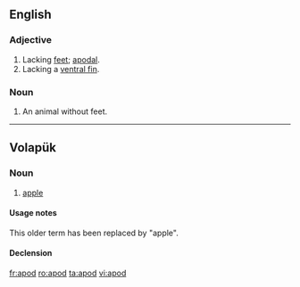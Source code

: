 {{also|apod.|APOD}}
==English==

===Adjective===
{{en-adj|-}}

# Lacking [[feet]]; [[apodal]].
# Lacking a [[ventral fin]].

===Noun===
{{en-noun}}

# An animal without feet.

----

==Volapük==

===Noun===
{{vo-noun}}

# {{context|obsolete|lang=vo}} [[apple]]

====Usage notes====
This older term has been replaced by {{term|pod|lang=vo}} "apple".

====Declension====
{{vo-decl-noun}}

[[fr:apod]]
[[ro:apod]]
[[ta:apod]]
[[vi:apod]]